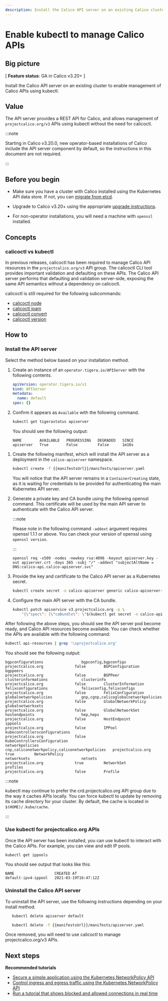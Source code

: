 ```yaml
---
description: Install the Calico API server on an existing Calico cluster
---
```


# Enable kubectl to manage Calico APIs


## Big picture

[ **Feature status**: GA in Calico v3.20+ ]

Install the Calico API server on an existing cluster to enable management of Calico APIs using kubectl.

## Value

The API server provides a REST API for Calico, and allows management of `projectcalico.org/v3` APIs using kubectl without the need for calicoctl.

:::note

Starting in Calico v3.20.0, new operator-based installations of Calico include the API server component by default, so the instructions
in this document are not required.

:::

## Before you begin

- Make sure you have a cluster with Calico installed using the Kubernetes API data store. If not, you can [migrate from etcd](datastore-migration.mdx).

- Upgrade to Calico v3.20+ using the appropriate [upgrade instructions](upgrading/index.mdx).

- For non-operator installations, you will need a machine with `openssl` installed.

## Concepts

### calicoctl vs kubectl

In previous releases, calicoctl has been required to manage Calico API resources in the `projectcalico.org/v3` API group. The calicoctl CLI tool provides important validation and defaulting on these APIs. The Calico API server performs
that defaulting and validation server-side, exposing the same API semantics without a dependency on calicoctl.

calicoctl is still required for the following subcommands:

- [calicoctl node](../reference/calicoctl/node/index.mdx)
- [calicoctl ipam](../reference/calicoctl/ipam/index.mdx)
- [calicoctl convert](../reference/calicoctl/convert.mdx)
- [calicoctl version](../reference/calicoctl/version.mdx)

## How to

### Install the API server

Select the method below based on your installation method.

<Tabs>
<TabItem label="Operator install" value="Operator install-0">

1. Create an instance of an `operator.tigera.io/APIServer` with the following contents.

   ```yaml
   apiVersion: operator.tigera.io/v1
   kind: APIServer
   metadata:
     name: default
   spec: {}
   ```

1. Confirm it appears as `Available` with the following command.

   ```bash
   kubectl get tigerastatus apiserver
   ```

   You should see the following output:

   ```
   NAME        AVAILABLE   PROGRESSING   DEGRADED   SINCE
   apiserver   True        False         False      1m10s
   ```

</TabItem>
<TabItem label="Manifest install" value="Manifest install-1">

1. Create the following manifest, which will install the API server as a deployment in the `calico-apiserver` namespace.

   ```bash
   kubectl create -f {{manifestsUrl}}/manifests/apiserver.yaml
   ```

   You will notice that the API server remains in a `ContainerCreating` state, as it is waiting for credentials to be provided for authenticating the main Kubernetes API server.

1. Generate a private key and CA bundle using the following openssl command. This certificate will be used by the main API server to authenticate with the Calico API server.

   :::note

   Please note in the following command `-addext` argument requires openssl 1.1.1 or above. You can check your version of openssl using `openssl version`.

   :::

   ```
   openssl req -x509 -nodes -newkey rsa:4096 -keyout apiserver.key -out apiserver.crt -days 365 -subj "/" -addext "subjectAltName = DNS:calico-api.calico-apiserver.svc"
   ```

1. Provide the key and certificate to the Calico API server as a Kubernetes secret.

   ```bash
   kubectl create secret -n calico-apiserver generic calico-apiserver-certs --from-file=apiserver.key --from-file=apiserver.crt
   ```

1. Configure the main API server with the CA bundle.

   ```bash
   kubectl patch apiservice v3.projectcalico.org -p \
       "{\"spec\": {\"caBundle\": \"$(kubectl get secret -n calico-apiserver calico-apiserver-certs -o go-template='{{ index .data "apiserver.crt" }}')\"}}"
   ```

</TabItem>
</Tabs>

After following the above steps, you should see the API server pod become ready, and Calico API resources become available. You can check whether the APIs are available with the following command:

```bash
kubectl api-resources | grep '\sprojectcalico.org'
```

You should see the following output:

```
bgpconfigurations                 bgpconfig,bgpconfigs                            projectcalico.org              false        BGPConfiguration
bgppeers                                                                          projectcalico.org              false        BGPPeer
clusterinformations               clusterinfo                                     projectcalico.org              false        ClusterInformation
felixconfigurations               felixconfig,felixconfigs                        projectcalico.org              false        FelixConfiguration
globalnetworkpolicies             gnp,cgnp,calicoglobalnetworkpolicies            projectcalico.org              false        GlobalNetworkPolicy
globalnetworksets                                                                 projectcalico.org              false        GlobalNetworkSet
hostendpoints                     hep,heps                                        projectcalico.org              false        HostEndpoint
ippools                                                                           projectcalico.org              false        IPPool
kubecontrollersconfigurations                                                     projectcalico.org              false        KubeControllersConfiguration
networkpolicies                   cnp,caliconetworkpolicy,caliconetworkpolicies   projectcalico.org              true         NetworkPolicy
networksets                       netsets                                         projectcalico.org              true         NetworkSet
profiles                                                                          projectcalico.org              false        Profile
```

:::note

kubectl may continue to prefer the crd.projectcalico.org API group due to the way it caches APIs locally. You can force kubectl to update
by removing its cache directory for your cluster. By default, the cache is located in `$(HOME)/.kube/cache`.

:::

### Use kubectl for projectcalico.org APIs

Once the API server has been installed, you can use kubectl to interact with the Calico APIs. For example, you can view and edit IP pools.

```bash
kubectl get ippools
```

You should see output that looks like this:

```
NAME                  CREATED AT
default-ipv4-ippool   2021-03-19T16:47:12Z
```

### Uninstall the Calico API server

To uninstall the API server, use the following instructions depending on your install method.

<Tabs>
<TabItem label="Operator install" value="Operator install-2">

```bash
   kubectl delete apiserver default
```

</TabItem>
<TabItem label="Manifest install" value="Manifest install-3">

```bash
   kubectl delete -f {{manifestsUrl}}/manifests/apiserver.yaml
```

</TabItem>
</Tabs>

Once removed, you will need to use calicoctl to manage projectcalico.org/v3 APIs.

## Next steps

**Recommended tutorials**

- [Secure a simple application using the Kubernetes NetworkPolicy API](../network-policy/get-started/kubernetes-policy/kubernetes-policy-basic.mdx)
- [Control ingress and egress traffic using the Kubernetes NetworkPolicy API](../network-policy/get-started/kubernetes-policy/kubernetes-policy-advanced.mdx)
- [Run a tutorial that shows blocked and allowed connections in real time](../network-policy/get-started/kubernetes-policy/kubernetes-demo.mdx)
